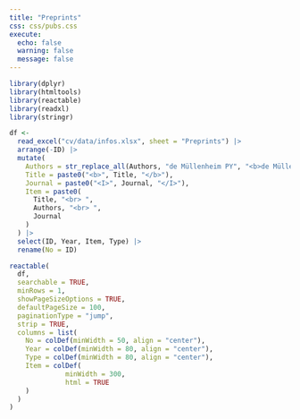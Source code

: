 ```yaml
---
title: "Preprints"
css: css/pubs.css
execute: 
  echo: false
  warning: false
  message: false
---
```


```r
library(dplyr)
library(htmltools)
library(reactable)
library(readxl)
library(stringr)
```

```r
df <-
  read_excel("cv/data/infos.xlsx", sheet = "Preprints") |> 
  arrange(-ID) |> 
  mutate(
    Authors = str_replace_all(Authors, "de Müllenheim PY", "<b>de Müllenheim PY</b>"),
    Title = paste0("<b>", Title, "</b>"),
    Journal = paste0("<I>", Journal, "</I>"),
    Item = paste0(
      Title, "<br> ",
      Authors, "<br> ",
      Journal
    )
  ) |> 
  select(ID, Year, Item, Type) |> 
  rename(No = ID)
```

```r
reactable(
  df,
  searchable = TRUE,
  minRows = 1, 
  showPageSizeOptions = TRUE,
  defaultPageSize = 100,
  paginationType = "jump",
  strip = TRUE,
  columns = list(
    No = colDef(minWidth = 50, align = "center"),
    Year = colDef(minWidth = 80, align = "center"),
    Type = colDef(minWidth = 80, align = "center"),
    Item = colDef(
              minWidth = 300,
              html = TRUE
    )
  )
)
```
